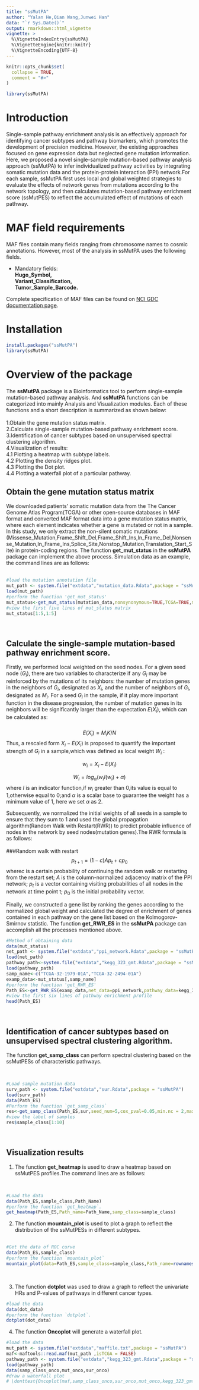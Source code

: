 ---
title: "ssMutPA"
author: "Yalan He,Qian Wang,Junwei Han"
data: "`r Sys.Date()`"
output: rmarkdown::html_vignette
vignette: >
  %\VignetteIndexEntry{ssMutPA}
  %\VignetteEngine{knitr::knitr}
  %\VignetteEncoding{UTF-8}
---

```{r, include = FALSE}
knitr::opts_chunk$set(
  collapse = TRUE,
  comment = "#>"
)
```

```{r setup}
library(ssMutPA)
```
# Introduction
Single-sample pathway enrichment analysis is an effectively approach for identifying cancer subtypes and pathway biomarkers, which promotes the development of precision medicine. However, the existing approaches focused on gene expression data but neglected gene mutation information. Here, we proposed a novel single-sample mutation-based pathway analysis approach (ssMutPA) to infer individualized pathway activities by integrating somatic mutation data and the protein-protein interaction (PPI) network.For each sample, ssMutPA first uses local and global weighted strategies to evaluate the effects of network genes from mutations according to the network topology, and then calculates mutation-based pathway enrichment score (ssMutPES) to reflect the accumulated effect of mutations of each pathway.

# MAF field requirements
MAF files contain many fields ranging from chromosome names to cosmic annotations. However, most of the analysis in ssMutPA uses the following fields.

- Mandatory fields:   
  **Hugo_Symbol,**   
  **Variant_Classification,**  
  **Tumor_Sample_Barcode.** 
  
Complete specification of MAF files can be found on [NCI GDC documentation page](https://docs.gdc.cancer.gov/Data/File_Formats/MAF_Format/). 
  
# Installation
```{r echo = TRUE, results = 'hide',eval=FALSE}
install.packages("ssMutPA")
library(ssMutPA)
```

# Overview of the package
The **ssMutPA** package is a Bioinformatics tool to perform single-sample mutation-based pathway analysis. And **ssMutPA** functions can be categorized into mainly Analysis and Visualization modules. Each of these functions and a short description is summarized as shown below:   
<br/>
1.Obtain the gene mutation status matrix.  
2.Calculate single-sample mutation-based pathway enrichment score.  
3.Identification of cancer subtypes based on unsupervised spectral clustering algorithm.<br/>
4.Visualization of results:   
4.1 Plotting a heatmap with subtype labels.  
4.2 Plotting the density ridges plot.  
4.3 Plotting the Dot plot.<br/>
4.4 Plotting a waterfall plot of a particular pathway.
<br/>  

## Obtain the gene mutation status matrix   
We downloaded patients' somatic mutation data from the The Cancer Genome Atlas Program(TCGA) or other open-source databases in MAF format and converted MAF format data into a gene mutation status matrix, where each element indicates whether a gene is mutated or not in a sample. In this study, we only extract the non-silent somatic mutations (Missense_Mutation,Frame_Shift_Del,Frame_Shift_Ins,In_Frame_Del,Nonsense_Mutation,In_Frame_Ins,Splice_Site,Nonstop_Mutation,Translation_Start_Site) in protein-coding regions. The function **get_mut_status** in the **ssMutPA** package can implement the above process. Simulation data as an example, the command lines are as follows:  
<br/>

```{r warning=TRUE, paged.print=TRUE}
#load the mutation annotation file
mut_path <- system.file("extdata","mutation_data.Rdata",package = "ssMutPA")
load(mut_path)
#perform the function 'get_mut_status'
mut_status<-get_mut_status(mutation_data,nonsynonymous=TRUE,TCGA=TRUE,mut_rate=0)
#view the first five lines of mut_status matrix
mut_status[1:5,1:5]
```
<br/>

## Calculate the single-sample mutation-based pathway enrichment score.
Firstly, we performed local weighted on the seed nodes. For a given seed node ($G_{i}$), there are two variables to characterize if any $G_{i}$ may be reinforced by the mutations of its neighbors: the number of mutation genes in the neighbors of $G_{i}$, designated as $X_{i}$, and the number of neighbors of $G_{i}$, designated as $M_{i}$. For a seed $G_{i}$ in the sample, if it play more important function in the disease progression, the number of mutation genes in its neighbors will be significantly larger than the expectation $E(X_{i})$, which can be calculated as:<br/>
<br/>
$$E(X_{i})=M_{i}K/N\tag{1}$$
Thus, a rescaled form $X_{i}-E(X_{i})$ is proposed to quantify the important strength of $G_{i}$ in a sample,which was defined as local weight $W_{i}$ :

$$w_{i}=X_{i}-E(X_{i})\tag{2}$$


$$W_{i}=log_{α}(w_{i}I(w_{i})+α)\tag{3}$$
where $I$ is an indicator function,if $w_{i}$ greater than 0,its value is equal to 1,otherwise equal to 0;and $α$ is a scalar base to guarantee the weight has a minimum value of 1, here we set $α$ as 2.

Subsequently, we normalized the initial weights of all seeds in a sample to ensure that they sum to 1 and used the global propagation algorithm(Random Walk with Restart(RWR)) to predict probable influence of nodes in the network by seed nodes(mutation genes).The RWR formula is as follows: 
<br/>
<br/>
###Random walk with restart
$$p_{t+1}=(1-c)Ap_{t}+cp_{0}\tag{4}$$
where$c$ is a certain probability of continuing the random walk or restarting from the restart set; $A$ is the column-normalized adjacency matrix of the PPI network; $p_{t}$ is a vector containing visiting probabilities of all nodes in the network at time point t; $p_{0}$ is the initial probability vector. 

Finally, we constructed a gene list by ranking the genes according to the normalized global weight and calculated the degree of enrichment of genes contained in each pathway on the gene list based on the Kolmogorov-Smirnov statistic. The function **get_RWR_ES** in the **ssMutPA** package can accomplish all the processes mentioned above.
<br/>

```{r warning=TRUE, paged.print=TRUE}
#Method of obtaining data
data(mut_status)
net_path <- system.file("extdata","ppi_network.Rdata",package = "ssMutPA")
load(net_path)
pathway_path<-system.file("extdata","kegg_323_gmt.Rdata",package = "ssMutPA")
load(pathway_path)
samp_name<-c("TCGA-32-1979-01A","TCGA-32-2494-01A")
examp_data<-mut_status[,samp_name]
#perform the function 'get_RWR_ES'
Path_ES<-get_RWR_ES(examp_data,net_data=ppi_network,pathway_data=kegg_323_gmt,BC_Num=12436)
#view the first six lines of pathway enrichment profile
head(Path_ES)
```
<br/>

## Identification of cancer subtypes based on unsupervised spectral clustering algorithm.
The function **get_samp_class** can perform spectral clustering based on the ssMutPESs of characteristic pathways.

<br/>

```{r warning=TRUE, paged.print=TRUE}
#Load sample mutation data
surv_path <- system.file("extdata","sur.Rdata",package = "ssMutPA")
load(surv_path)
data(Path_ES)
#Perform the function `get_samp_class`
res<-get_samp_class(Path_ES,sur,seed_num=5,cox_pval=0.05,min.nc = 2,max.nc =5)
#view the label of samples
res$sample_class[1:10]
```

<br/>
  
## Visualization results
(1) The function **get_heatmap** is used to draw a heatmap based on ssMutPES profiles.The command lines are as follows:  

<br/>

```{r fig.height=6, fig.width=8,warning=FALSE,results='hold'}
#Load the data
data(Path_ES,sample_class,Path_Name)
#perform the function `get_heatmap`.
get_heatmap(Path_ES,Path_name=Path_Name,samp_class=sample_class)
```

(2) The function **mountain_plot** is used to plot a graph to reflect the distribution of the ssMutPESs in different subtypes.   
<br/>

```{r fig.height=6, fig.width=8, warning=FALSE, results='hold'}
#Get the data of ROC curve
data(Path_ES,sample_class)
#perform the function `mountain_plot`
mountain_plot(data=Path_ES,sample_class=sample_class,Path_name=rownames(Path_ES)[c(12,20,74,103,113,123,138,151,188)])
```
<br/>

(3) The function **dotplot** was used to draw a graph to reflect the univariate HRs and P-values of pathways in different cancer types.
<br/>

```{r fig.height=6, fig.width=8,warning=FALSE,results='hold'}
#load the data
data(dot_data)
#perform the function `dotplot`.
dotplot(dot_data)
```

(4) The function **Oncoplot** will generate a waterfall plot.
<br/>

```{r fig.height=4, fig.width=8,warning=FALSE,results='hold'}
#load the data
mut_path <- system.file("extdata","maffile.txt",package = "ssMutPA")
maf<-maftools::read.maf(mut_path ,isTCGA = FALSE)
pathway_path <- system.file("extdata","kegg_323_gmt.Rdata",package = "ssMutPA")
load(pathway_path)
data(samp_class_onco,mut_onco,sur_onco)
#draw a waterfall plot
# \donttest{Oncoplot(maf,samp_class_onco,sur_onco,mut_onco,kegg_323_gmt,"IL-17 signaling pathway")}
```
